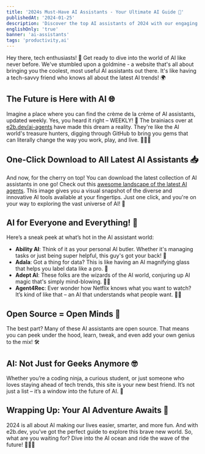 ```yaml
---
title: '2024s Must-Have AI Assistants - Your Ultimate AI Guide 🤖'
publishedAt: '2024-01-25'
description: 'Discover the top AI assistants of 2024 with our engaging guide on e2b.devs weekly curated AI tools from GitHub.'
englishOnly: 'true'
banner: 'ai-assistants'
tags: 'productivity,ai'
---
```


Hey there, tech enthusiasts! 🚀 Get ready to dive into the world of AI like never before. We've stumbled upon a goldmine - a website that's all about bringing you the coolest, most useful AI assistants out there. It's like having a tech-savvy friend who knows all about the latest AI trends! 🌍

## The Future is Here with AI 🌐

Imagine a place where you can find the crème de la crème of AI assistants, updated weekly. Yes, you heard it right – WEEKLY! 📅 The brainiacs over at [e2b.dev/ai-agents](https://e2b.dev/ai-agents) have made this dream a reality. They're like the AI world's treasure hunters, digging through GitHub to bring you gems that can literally change the way you work, play, and live. 🕵️‍♂️💎

## One-Click Download to All Latest AI Assistants 📥

And now, for the cherry on top! You can download the latest collection of AI assistants in one go! Check out this [awesome landscape of the latest AI agents](https://github.com/e2b-dev/awesome-ai-agents/blob/main/assets/landscape-latest.png). This image gives you a visual snapshot of the diverse and innovative AI tools available at your fingertips. Just one click, and you're on your way to exploring the vast universe of AI! 🌌

## AI for Everyone and Everything! 🌟

Here’s a sneak peek at what’s hot in the AI assistant world:

- **Ability AI**: Think of it as your personal AI butler. Whether it's managing tasks or just being super helpful, this guy's got your back! 👔
- **Adala**: Got a thing for data? This is like having an AI magnifying glass that helps you label data like a pro. 🧐
- **Adept AI**: These folks are the wizards of the AI world, conjuring up AI magic that's simply mind-blowing. 🧙‍♂️
- **Agent4Rec**: Ever wonder how Netflix knows what you want to watch? It’s kind of like that – an AI that understands what people want. 🎥🍿

## Open Source = Open Minds 🧠

The best part? Many of these AI assistants are open source. That means you can peek under the hood, learn, tweak, and even add your own genius to the mix! 🛠️

## AI: Not Just for Geeks Anymore 🤓

Whether you’re a coding ninja, a curious student, or just someone who loves staying ahead of tech trends, this site is your new best friend. It’s not just a list – it’s a window into the future of AI. 🌅

## Wrapping Up: Your AI Adventure Awaits 🚀

2024 is all about AI making our lives easier, smarter, and more fun. And with e2b.dev, you’ve got the perfect guide to explore this brave new world. So, what are you waiting for? Dive into the AI ocean and ride the wave of the future! 🏄‍♂️🌊